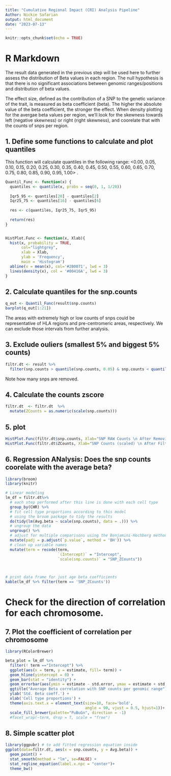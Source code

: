 ```yaml
---
title: "Cumulative Regional Impact (CRI) Analysis Pipeline"
Author: Nickie Safarian
output: html_document
date: "2023-07-13"
---
```


```r
knitr::opts_chunk$set(echo = TRUE)
```

# **R Markdown**
The result data generated in the previous step will be used here to further assess the distribution of Beta values in each region.
The null hypothesis is that there is no significant associations between genomic ranges/positions and distribution of beta values.

The effect size, defined as the contribution of a SNP to the genetic variance of the trait, is measured as beta coefficient (beta). 
The higher the absolute value of the beta coefficient, the stronger the effect. When density plotting for the avergae beta values per region,
we'll look for the skewness towards left (negative skewness) or right (right skewness), and coorelate that with the counts of snps per region.

## **1. Define some functions to calculate and plot quantiles**
This function will calculate quantiles in the following range: 
<0.00, 0.05, 0.10, 0.15, 0.20, 0.25, 0.30, 0.35, 0.40, 0.45, 0.50, 0.55, 0.60, 0.65, 0.70, 0.75, 0.80, 0.85, 0.90, 0.95, 1.00> .

```r
Quantil_Func <- function(x) {
  quantiles <- quantile(x, probs = seq(0, 1, 1/20)) 
  
  Iqr5_95 <- quantiles[20] - quantiles[2]
  Iqr25_75 <- quantiles[16] - quantiles[6]
  
  res <- c(quantiles, Iqr25_75, Iqr5_95)
  
  return(res)
}


HistPlot.Func <- function(x, Xlab){
  hist(x, probability = TRUE,
       col="lightgrey",
       xlab = Xlab,
       ylab = 'Frequency',
       main = 'Histogram')
  abline(v = mean(x), col='#2B0071', lwd = 3)
  lines(density(x), col = '#00416A', lwd = 3)
}

```

## **2. Calculate quantiles for the snp.counts**

```r
q_out <- Quantil_Func(result$snp.counts)
barplot(q_out[1:21]) 
```

The areas with extremely high or low counts of snps could be representative of HLA regions and pre-centromeric areas, respectively. 
We can exclude those intervals from further analysis.

## **3. Exclude ouliers (smallest 5% and biggest 5% counts)**

```r
filtr.dt <- result %>% 
  filter(snp.counts > quantile(snp.counts, 0.05) & snp.counts < quantile(snp.counts, 0.95)) 
```
Note how many snps are removed.

## **4. Calculate the counts zscore**

```r
filtr.dt  <- filtr.dt  %>% 
  mutate(ZCounts = as.numeric(scale(snp.counts)))
```

## **5. plot**

```r

HistPlot.Func(filtr.dt$snp.counts, Xlab="SNP RAW Counts \n After Removing Outliers")
HistPlot.Func(filtr.dt$ZCounts, Xlab="SNP Counts (scaled) \n After Filter")
```

## **6. Regression ANalysis: Does the snp counts coorelate with the average beta?**

```r
library(broom)
library(knitr)

# Linear modeling
lm_df = filtr.dt%>%
  # each step performed after this line is done with each cell type 
  group_by(CHR) %>%
  # fit cell type proportions according to this model  
  # using the broom package to tidy the results 
  do(tidy(lm(Avg.beta ~ scale(snp.counts), data = .))) %>%
  # ungroup the data
  ungroup() %>%
  # adjust for multiple comparisons using the Benjamini-Hochberg method
  mutate(padj = p.adjust(`p.value`, method = 'BH')) %>%
  # clean up variable names 
  mutate(term = recode(term, 
                       `(Intercept)` = "Intercept", 
                       `scale(snp.counts)` = "SNP_ZCounts"))



# print data frame for just age beta coefficients
kable(lm_df %>% filter(term == 'SNP_ZCounts'))

```

# Check for the direction of correlation for each chromosome.


## **7. Plot the coefficient of correlation per chromosome**

```r

library(RColorBrewer)

beta_plot = lm_df %>% 
  filter(! term =="Intercept") %>% 
  ggplot(aes(x = term, y = estimate, fill= term)) + 
  geom_hline(yintercept = 0) + 
  geom_bar(stat = "identity") + 
  geom_errorbar(aes(ymin = estimate - std.error, ymax = estimate + std.error)) + 
  ggtitle("Average Beta correlation with SNP counts per genomic range") +
  ylab('Std. Beta coeff.') + 
  xlab('Cell type proportions') + 
  theme(axis.text.x = element_text(size=10, face='bold', 
                                   angle = 90, vjust = 0.5, hjust=1))+
  scale_fill_brewer(palette="PuBuGn", direction = -1)
  #facet_wrap(~term, drop = T, scale = "free")
```

## **8. Simple scatter plot**

```r
library(ggpubr) # to add fitted regression equation inside
ggplot(data=filtr.dt, aes(x = snp.counts, y = Avg.beta)) + 
  geom_point() +
  stat_smooth(method = "lm", se=FALSE) +
  stat_regline_equation(label.x.npc = "center")+
  theme_bw()

```









